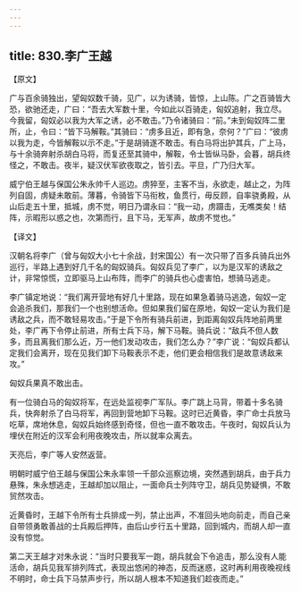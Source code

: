 ```yaml
---
---
---
```

title: 830.李广王越
---



【原文】

广与百余骑独出，望匈奴数千骑，见广，以为诱骑，皆惊，上山陈。广之百骑皆大恐，欲驰还走，广曰：“吾去大军数十里，今如此以百骑走，匈奴追射，我立尽。今我留，匈奴必以我为大军之诱，必不敢击。”乃令诸骑曰：“前。”未到匈奴阵二里所，止，令曰：“皆下马解鞍。”其骑曰：“虏多且近，即有急，奈何？”广曰：“彼虏以我为走，今皆解鞍以示不走。”于是胡骑遂不敢击。有白马将出护其兵，广上马，与十余骑奔射杀胡白马将，而复还至其骑中，解鞍，令士皆纵马卧，会暮，胡兵终怪之，不敢击。夜半，疑汉伏军欲夜取之，皆引去。平旦，广乃归大军。

威宁伯王越与保国公朱永帅千人巡边。虏猝至，主客不当，永欲走，越止之，为阵列自固，虏疑未敢前。薄暮，令骑皆下马衔枚，鱼贯行，毋反顾，自率骁勇殿，从山后走五十里，抵城，虏不觉，明日乃谓永曰：“我一动，虏蹑击，无噍类矣！结阵，示暇形以惑之也，次第而行，且下马，无军声，故虏不觉也。”

【译文】

汉朝名将李广（曾与匈奴大小七十余战，封宋国公）有一次只带了百多兵骑兵出外巡行，半路上遇到好几千名的匈奴骑兵。匈奴兵见了李广，以为是汉军的诱敌之计，非常惊慌，立即驱马上山布阵，而李广的骑兵也心虚害怕，想骑马逃走。

李广镇定地说：“我们离开营地有好几十里路，现在如果急着骑马逃逸，匈奴一定会追杀我们，那我们一个也别想活命。但如果我们留在原地，匈奴一定认为我们是诱敌之兵，而不敢轻易攻击。”于是下令所有骑兵前进，到距离匈奴兵阵地前两里处，李广再下令停止前进，所有士兵下马，解下马鞍。骑兵说：“敌兵不但人数多，而且离我们那么近，万一他们发动攻击，我们怎么办？”李广说：“匈奴兵都认定我们会离开，现在见我们卸下马鞍表示不走，他们更会相信我们是故意诱敌来攻。”

匈奴兵果真不敢出击。

有一位骑白马的匈奴将军，在远处监视李广军队。李广跳上马背，带着十多名骑兵，快奔射杀了白马将军，再回到营地卸下马鞍。这时已近黄昏，李广命士兵放马吃草，席地休息，匈奴兵始终感到奇怪，但也一直不敢攻击。午夜时，匈奴兵认为埋伏在附近的汉军会利用夜晚攻击，所以就率众离去。

天亮后，李广等人安然返营。

明朝时威宁伯王越与保国公朱永率领一千部众巡察边境，突然遇到胡兵，由于兵力悬殊，朱永想逃走，王越却加以阻止，一面命兵士列阵守卫，胡兵见势疑惧，不敢贸然攻击。

近黄昏时，王越下令所有士兵排成一列，禁止出声，不准回头地向前走，而自己亲自带领勇敢善战的士兵殿后押阵，由后山步行五十里路，回到城内，而胡人却一直没有惊觉。

第二天王越才对朱永说：“当时只要我军一跑，胡兵就会下令追击，那么没有人能活命，胡兵见我军排列阵式，表现出悠闲的神态，反而迷惑，这时再利用夜晚视线不明时，命士兵下马禁声步行，所以胡人根本不知道我们趁夜而走。”